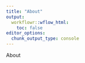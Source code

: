 ```yaml
---
title: "About"
output:
  workflowr::wflow_html:
    toc: false
editor_options:
  chunk_output_type: console
---
```


About
